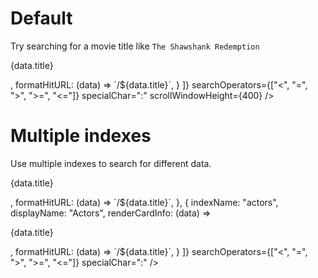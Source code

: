 
<Meta title="AlgoliaSearch" component={AlgoliaSearch} />

# Default
Try searching for a movie title like `The Shawshank Redemption`

<Preview>
  <Story name="Default">
    <div style={{ height: '300px' }}>
      <AlgoliaSearch
        ALGOLIA_APP_ID="XWSX3ZKORI"
        ALGOLIA_API_SEARCH_KEY="bc85ff85b128ba7dfc859b986cc9df21"
        indices={[
          {
            indexName: "movies",
            displayName: "Movies",
            renderCardInfo: (data) => <p>{data.title}</p>,
            formatHitURL: (data) => `/${data.title}`,
          }
        ]}
        searchOperators={["<", "=", ">", ">=", "<="]}
        specialChar=":"
        scrollWindowHeight={400}
      />
    </div>
  </Story>
</Preview>

# Multiple indexes
Use multiple indexes to search for different data.

<Preview>
  <Story name="Multiple indexes">
    <div style={{ height: '300px' }}>
      <AlgoliaSearch
        ALGOLIA_APP_ID="XWSX3ZKORI"
        ALGOLIA_API_SEARCH_KEY="bc85ff85b128ba7dfc859b986cc9df21"
        indices={[
          {
            indexName: "movies",
            displayName: "Movies",
            renderCardInfo: (data) => <p>{data.title}</p>,
            formatHitURL: (data) => `/${data.title}`,
          },
          {
            indexName: "actors",
            displayName: "Actors",
            renderCardInfo: (data) => <p>{data.title}</p>,
            formatHitURL: (data) => `/${data.title}`,
          }
        ]}
        searchOperators={["<", "=", ">", ">=", "<="]}
        specialChar=":"
      />
    </div>
  </Story>
</Preview>

